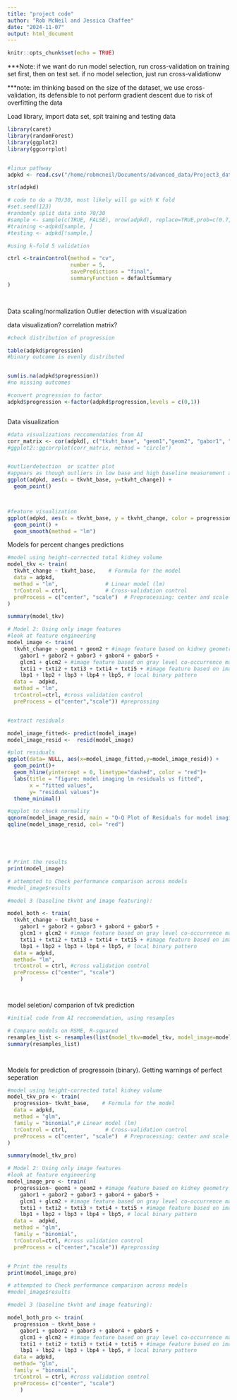 ```yaml
---
title: "project code"
author: "Rob McNeil and Jessica Chaffee"
date: "2024-11-07"
output: html_document
---
```


```r
knitr::opts_chunk$set(echo = TRUE)
```


***Note: if we want do run model selection, run cross-validation on training set first,
then on test set. if no model selection, just run cross-validationw

***note: im thinking based on the size of the dataset, we use cross-validation, its defensible to not perform gradient descent due to risk of overfitting the data 

Load library, import data set, spit training and testing data

```r
library(caret)
library(randomForest)
library(ggplot2)
library(ggcorrplot)


#linux pathway
adpkd <- read.csv("/home/robmcneil/Documents/advanced_data/Project3_data.csv")

str(adpkd)

# code to do a 70/30, most likely will go with K fold
#set.seed(123)
#randomly split data into 70/30 
#sample <- sample(c(TRUE, FALSE), nrow(adpkd), replace=TRUE,prob=c(0.7,0.3))
#training <-adpkd[sample, ]
#testing <- adpkd[!sample,]

#using k-fold 5 validation 

ctrl <-trainControl(method = "cv",
                    number = 5,
                    savePredictions = "final",
                    summaryFunction = defaultSummary 
)
    



```


Data scaling/normalization
Outlier detection with visualization

data visualization? 
correlation matrix? 
```r

#check distribution of progression

table(adpkd$progression)
#binary outcome is evenly distributed 


sum(is.na(adpkd$progression))
#no missing outcomes

#convert progression to factor
adpkd$progression <-factor(adpkd$progression,levels = c(0,1))



```

Data visualization

```r

#data visualizations reccomendatios from AI
corr_matrix <- cor(adpkd[, c("tkvht_base", "geom1","geom2", "gabor1", "gabor2","gabor3","gabor4","gabor5","glcm1","glcm2","txti1","txti2","txti3","txti4","txti5","lbp1","lbp2","lbp3","lbp4","lbp5" )], use = "complete.obs")
#ggplot2::ggcorrplot(corr_matrix, method = "circle")


#outlierdetection  or scatter plot
#appears as though outliers in low base and high baseline measurement are causing issues with homoscadascity 
ggplot(adpkd, aes(x = tkvht_base, y=tkvht_change)) + 
  geom_point()



#feature visualization
ggplot(adpkd, aes(x = tkvht_base, y = tkvht_change, color = progression)) + 
  geom_point() + 
  geom_smooth(method = "lm")
```



Models for percent changes predictions 
```r

#model using height-corrected total kidney volume
model_tkv <- train(
  tkvht_change ~ tkvht_base,    # Formula for the model
  data = adpkd,               
  method = "lm",               # Linear model (lm)
  trControl = ctrl,            # Cross-validation control
  preProcess = c("center", "scale")  # Preprocessing: center and scale the data
)

summary(model_tkv)

# Model 2: Using only image features
#look at feature engineering
model_image <- train(
  tkvht_change ~ geom1 + geom2 + #image feature based on kidney geometry information
    gabor1 + gabor2 + gabor3 + gabor4 + gabor5 + 
    glcm1 + glcm2 + #image feature based on gray level co-occurrence matrix
    txti1 + txti2 + txti3 + txti4 + txti5 + #image feature based on image textures
    lbp1 + lbp2 + lbp3 + lbp4 + lbp5, # local binary pattern
  data =  adpkd,
  method = "lm",
  trControl=ctrl, #cross validation control 
  preProcess = c("center","scale")) #preprossing 


#extract residuals

model_image_fitted<- predict(model_image)
model_image_resid <-  resid(model_image)

#plot residuals
ggplot(data= NULL, aes(x=model_image_fitted,y=model_image_resid)) +
  geom_point()+
  geom_hline(yintercept = 0, linetype="dashed", color = "red")+
  labs(title = "figure: model imaging lm residuals vs fitted",
       x = "fitted values",
       y= "residual values")+
  theme_minimal()

#qqplot to check normality 
qqnorm(model_image_resid, main = "Q-Q Plot of Residuals for model imaging lm")
qqline(model_image_resid, col= "red")





# Print the results
print(model_image)

# attempted to Check performance comparison across models
#model_image$results

#model 3 (baseline tkvht and image featuring): 

model_both <- train(
  tkvht_change ~ tkvht_base +
    gabor1 + gabor2 + gabor3 + gabor4 + gabor5 + 
    glcm1 + glcm2 + #image feature based on gray level co-occurrence matrix
    txti1 + txti2 + txti3 + txti4 + txti5 + #image feature based on image textures
    lbp1 + lbp2 + lbp3 + lbp4 + lbp5, # local binary pattern 
  data = adpkd,
  method= "lm",
  trControl = ctrl, #cross validation control
  preProcess= c("center", "scale")
    )




```

model seletion/ comparion of tvk prediction

```r
#initial code from AI reccomendation, using resamples

# Compare models on RSME, R-squared
resamples_list <- resamples(list(model_tkv=model_tkv, model_image=model_image))
summary(resamples_list)




```



Models for prediction of progressoin (binary). Getting warnings of perfect seperation

```r

#model using height-corrected total kidney volume
model_tkv_pro <- train(
  progression~ tkvht_base,    # Formula for the model
  data = adpkd,               
  method = "glm", 
  family = "binomial",# Linear model (lm)
  trControl = ctrl,            # Cross-validation control
  preProcess = c("center", "scale")  # Preprocessing: center and scale the data
)

summary(model_tkv_pro)

# Model 2: Using only image features
#look at feature engineering
model_image_pro <- train(
  progression~ geom1 + geom2 + #image feature based on kidney geometry information
    gabor1 + gabor2 + gabor3 + gabor4 + gabor5 + 
    glcm1 + glcm2 + #image feature based on gray level co-occurrence matrix
    txti1 + txti2 + txti3 + txti4 + txti5 + #image feature based on image textures
    lbp1 + lbp2 + lbp3 + lbp4 + lbp5, # local binary pattern
  data =  adpkd,
  method = "glm",
  family = "binomial",
  trControl=ctrl, #cross validation control 
  preProcess = c("center","scale")) #preprossing 


# Print the results
print(model_image_pro)

# attempted to Check performance comparison across models
#model_image$results

#model 3 (baseline tkvht and image featuring): 

model_both_pro <- train(
  progression ~ tkvht_base +
    gabor1 + gabor2 + gabor3 + gabor4 + gabor5 + 
    glcm1 + glcm2 + #image feature based on gray level co-occurrence matrix
    txti1 + txti2 + txti3 + txti4 + txti5 + #image feature based on image textures
    lbp1 + lbp2 + lbp3 + lbp4 + lbp5, # local binary pattern 
  data = adpkd,
  method= "glm",
  family = "binomial",
  trControl = ctrl, #cross validation control
  preProcess= c("center", "scale")
    )




```






